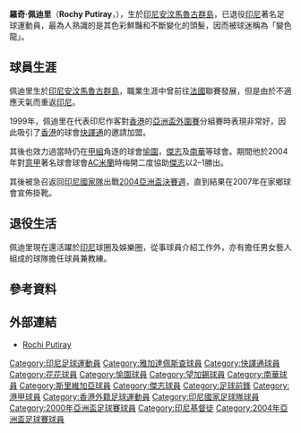{{BLP unsourced|time=2020-09-22T10:06:07+00:00}}
{{Infobox football biography
| name           = 佩迪里 <br> Rochy Putiray
| image          = 
| fullname       = Rochi Putiray Ramdani
| birth_date     = {{Birth date and age|1969|6|26|df=y}}
| birth_place    = [[印尼|印尼]]，[[安汶|安汶]]，[[馬魯古群島|馬魯古群島]]
| height         = {{height|m=1.74|precision=0}}
| position       = [[前鋒_(足球)|前鋒]]
| currentclub    = 已退役
| youthyears1    = 
| youthclubs1    = 
| years1         = 1987–1999
| clubs1         = {{link-en|梭羅足球會|Arseto F.C.|梭羅}}
| caps1          = 219
| goals1         = 177
| years2         = 1990
| clubs2         = → {{link-en|布拉格杜卡拉足球會|Dukla Prague|布拉格杜卡拉}} 
| caps2          = 8
| goals2         = 1
| years3         = 1999–2000
| clubs3         = [[雅加達佩斯查|佩斯查]]
| caps3          = 20
| goals3         = 15
| years4         = 2000–2001
| clubs4         = [[花花足球會|快譯通]]
| caps4          = 22
| goals4         = 12
| years5         = 2001–2002
| clubs5         = [[愉園體育會|愉園]]
| caps5          = 25
| goals5         = 17
| years6         = 2002
| clubs6         = [[望加錫足球俱樂部|望加錫]]
| caps6          = 20
| goals6         = 4
| years7         = 2002–2003
| clubs7         = [[南華足球隊|南華]]
| caps7          = 32
| goals7         = 42
| years8         = 2003
| clubs8         = [[斯里維加亞足球俱樂部|斯里維加亞]]
| caps8          = 16
| goals8         = 7
| years9         = 2003–2004
| clubs9         = [[傑志體育會|傑志]]
| caps9          = 26
| goals9         = 16
| years10        = 2004–2005
| clubs10        = {{link-en|北乾巴魯足球會|PSPS Pekanbaru|北乾巴魯}}
| caps10         = 26
| goals10        = 14
| years11        = 2006–2007
| clubs11        = {{link-en|斯萊曼足球會|PSS Sleman|斯萊曼}}
| caps11         = 15
| goals11        = 8
| nationalyears1 = 1991
| nationalteam1  = {{link-en|印尼23歲以下國家足球隊|Indonesia national under-23 football team|印尼U23}}
| nationalyears2 = 1987–1991
| nationalteam2  = [[印度尼西亞國家足球隊|印尼B隊]]
| nationalyears3 = 1991–2004
| nationalteam3  = [[印度尼西亞國家足球隊|印尼]]
| nationalcaps3  = 41
| nationalgoals3 = 17
| ntupdate       = 
}}
 
'''羅奇·佩迪里'''（'''Rochy Putiray'''，{{bd|1970年|6月26日}}），生於[[印尼|印尼]][[安汶|安汶]][[馬魯古群島|馬魯古群島]]，已退役[[印尼|印尼]]著名足球運動員，最為人熟識的是其色彩鮮豔和不斷變化的頭髮，因而被球迷稱為「變色龍」。

==球員生涯==
佩迪里生於[[印尼|印尼]][[安汶|安汶]][[馬魯古群島|馬魯古群島]]，職業生涯中曾前往[[法國|法國]]聯賽發展，但是由於不適應天氣而重返[[印尼|印尼]]。

1999年，佩迪里在代表印尼作客對[[香港足球代表隊|香港]]的[[亞洲盃足球賽|亞洲盃外圍賽]]分組賽時表現非常好，因此吸引了[[香港|香港]]的球會[[花花足球會|快譯通]]的邀請加盟。

其後也效力過當時仍在[[香港甲組足球聯賽|甲組]]角逐的球會[[愉園體育會|愉園]]，[[傑志體育會|傑志]]及[[南華足球隊|南華]]等球會。期間他於2004年對[[意甲|意甲]]著名球會球會[[米蘭足球會|AC米蘭]]時梅開二度協助[[傑志體育會|傑志]]以2–1勝出。

其後被急召返回[[印度尼西亞國家足球隊|印尼國家隊]]出戰[[2004年亞洲盃足球賽|2004亞洲盃決賽週]]，直到結果在2007年在家鄉球會{{link-en|斯萊曼足球會|PSS Sleman|斯萊曼}}宣佈掛靴。

==退役生活==
佩迪里現在還活躍於[[印尼|印尼]]球圈及娛樂圈，從事球員介紹工作外，亦有擔任男女藝人組成的球隊擔任球員兼教練。

==參考資料==
{{reflist}}

==外部連結==
* [http://www.worldfootball.net/spieler_profil/rochi-putiray/ Rochi Putiray] {{Wayback|url=http://www.worldfootball.net/spieler_profil/rochi-putiray/ |date=20120921101621 }}

{{DEFAULTSORT:Putiray, Rochy}}
[[Category:印尼足球運動員|Category:印尼足球運動員]]
[[Category:雅加達佩斯查球員|Category:雅加達佩斯查球員]]
[[Category:快譯通球員|Category:快譯通球員]]
[[Category:花花球員|Category:花花球員]]
[[Category:愉園球員|Category:愉園球員]]
[[Category:望加錫球員|Category:望加錫球員]]
[[Category:南華球員|Category:南華球員]]
[[Category:斯里維加亞球員|Category:斯里維加亞球員]]
[[Category:傑志球員|Category:傑志球員]]
[[Category:足球前鋒|Category:足球前鋒]]
[[Category:港甲球員|Category:港甲球員]]
[[Category:香港外籍足球運動員|Category:香港外籍足球運動員]]
[[Category:印尼國家足球隊球員|Category:印尼國家足球隊球員]]
[[Category:2000年亞洲盃足球賽球員|Category:2000年亞洲盃足球賽球員]]
[[Category:印尼基督徒|Category:印尼基督徒]]
[[Category:2004年亞洲盃足球賽球員|Category:2004年亞洲盃足球賽球員]]